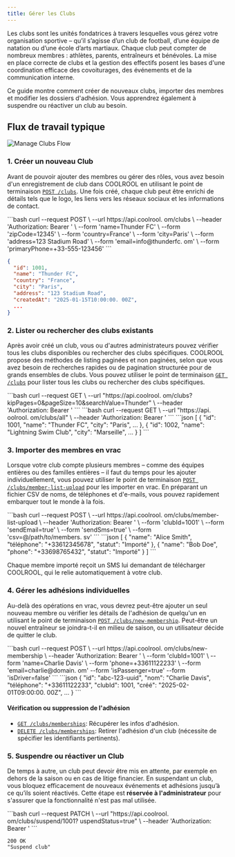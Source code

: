 ```yaml
---
title: Gérer les Clubs
---
```


Les clubs sont les unités fondatrices à travers lesquelles vous gérez votre organisation sportive – qu’il s’agisse d’un club de football, d’une équipe de natation ou d’une école d’arts martiaux. Chaque club peut compter de nombreux membres : athlètes, parents, entraîneurs et bénévoles. La mise en place correcte de clubs et la gestion des effectifs posent les bases d'une coordination efficace des covoiturages, des événements et de la communication interne.

Ce guide montre comment créer de nouveaux clubs, importer des membres et modifier les dossiers d'adhésion. Vous apprendrez également à suspendre ou réactiver un club au besoin.

## Flux de travail typique

<Image src="media/flow-manage-clubs.svg" alt="Manage Clubs Flow"/>

### 1. Créer un nouveau Club

Avant de pouvoir ajouter des membres ou gérer des rôles, vous avez besoin d'un enregistrement de club dans COOLROOL en utilisant le point de terminaison [`POST /clubs`](/reference/endpoints/club-controller-create). Une fois créé, chaque club peut être enrichi de détails tels que le logo, les liens vers les réseaux sociaux et les informations de contact.

<Tabs>
<TabItem value="Example request">
```bash
curl --request POST \
  --url https://api.coolrool. om/clubs \
  --header 'Authorization: Bearer <ADMIN_TOKEN>' \
  --form 'name=Thunder FC' \
  --form 'zipCode=12345' \
  --form 'country=France' \
  --form 'city=Paris' \
  --form 'address=123 Stadium Road' \
  --form 'email=info@thunderfc. om' \
  --form 'primaryPhone=+33-555-123456'
```
</TabItem>
<TabItem value="Example response">

```json
{
  "id": 1001,
  "name": "Thunder FC",
  "country": "France",
  "city": "Paris",
  "address": "123 Stadium Road",
  "createdAt": "2025-01-15T10:00:00. 00Z",
  ...
}
```

</TabItem>
</Tabs>

### 2. Lister ou rechercher des clubs existants

Après avoir créé un club, vous ou d'autres administrateurs pouvez vérifier tous les clubs disponibles ou rechercher des clubs spécifiques. COOLROOL propose des méthodes de listing paginées et non paginées, selon que vous avez besoin de recherches rapides ou de pagination structurée pour de grands ensembles de clubs. Vous pouvez utiliser le point de terminaison [`GET /clubs`](/reference/endpoints/club-controller-find-all) pour lister tous les clubs ou rechercher des clubs spécifiques.

<Tabs>
<TabItem value="Paginated, cURL">
```bash
curl --request GET \
  --url "https://api.coolrool. om/clubs? kipPages=0&pageSize=10&searchValue=Thunder" \
  --header 'Authorization: Bearer <TOKEN>'
```

</TabItem>
<TabItem value="Unpaginated, cURL">
```bash
curl --request GET \
  --url "https://api. oolrool. om/clubs/all" \
  --header 'Authorization: Bearer <TOKEN>'
```
</TabItem>
<TabItem value="Example response">
```json
[
  {
    "id": 1001,
    "name": "Thunder FC",
    "city": "Paris",
...
  },
  {
    "id": 1002,
    "name": "Lightning Swim Club",
    "city": "Marseille",
...
  }
]
```
</TabItem>
</Tabs>

### 3. Importer des membres en vrac

Lorsque votre club compte plusieurs membres – comme des équipes entières ou des familles entières – il faut du temps pour les ajouter individuellement, vous pouvez utiliser le point de terminaison [`POST /clubs/member-list-upload`](/reference/endpoints/club-controller-upload-csv) pour les importer en vrac. En préparant un fichier CSV de noms, de téléphones et d'e-mails, vous pouvez rapidement embarquer tout le monde à la fois.

<Tabs>
<TabItem value="Example request">
```bash
curl --request POST \
  --url https://api.coolrool. om/clubs/member-list-upload \
  --header 'Authorization: Bearer <ADMIN_TOKEN>' \
  --form 'clubId=1001' \
  --form 'sendEmail=true' \
  --form 'sendSms=true' \
  --form 'csv=@/path/to/members. sv'
```
</TabItem>
<TabItem value="Example response">
```json
[
  {
    "name": "Alice Smith",
    "téléphone": "+33612345678",
    "statut": "Importé"
  },
  {
    "name": "Bob Doe",
    "phone": "+33698765432",
    "statut": "Importé"
  }
]
```
</TabItem>
</Tabs>

Chaque membre importé reçoit un SMS lui demandant de télécharger COOLROOL, qui le relie automatiquement à votre club.

### 4. Gérer les adhésions individuelles

Au-delà des opérations en vrac, vous devrez peut-être ajouter un seul nouveau membre ou vérifier les détails de l'adhésion de quelqu'un en utilisant le point de terminaison [`POST /clubs/new-membership`](/reference/endpoints/club-controller-add-new-membership). Peut-être un nouvel entraîneur se joindra-t-il en milieu de saison, ou un utilisateur décide de quitter le club. 

<Tabs>
<TabItem value="Example request">
```bash
curl --request POST \
  --url https://api.coolrool. om/clubs/new-membership \
  --header 'Authorization: Bearer <ADMIN_TOKEN>' \
  --form 'clubId=1001' \
  --form 'name=Charlie Davis' \
  --form 'phone=+33611122233' \
  --form 'email=charlie@domain. om'
  --form 'isPassenger=true'
  --form 'isDriver=false'
```
</TabItem>
<TabItem value="Example response">
```json
{
  "id": "abc-123-uuid",
  "nom": "Charlie Davis",
  "téléphone": "+33611122233",
  "clubId": 1001,
  "créé": "2025-02-01T09:00:00. 00Z",
...
}
```
</TabItem>
</Tabs>

#### Vérification ou suppression de l'adhésion

- [`GET /clubs/memberships`](/reference/endpoints/club-controller-check-membership-status): Récupérer les infos d'adhésion.
- [`DELETE /clubs/memberships`](/reference/endpoints/club-controller-delete-membership): Retirer l'adhésion d'un club (nécessite de spécifier les identifiants pertinents).

### 5. Suspendre ou réactiver un Club

De temps à autre, un club peut devoir être mis en attente, par exemple en dehors de la saison ou en cas de litige financier. En suspendant un club, vous bloquez efficacement de nouveaux événements et adhésions jusqu’à ce qu’ils soient réactivés. Cette étape est **réservée à l'administrateur** pour s'assurer que la fonctionnalité n'est pas mal utilisée.

<Tabs>
<TabItem value="Example request">
```bash
curl --request PATCH \
  --url "https://api.coolrool. om/clubs/suspend/1001? uspendStatus=true" \
  --header 'Authorization: Bearer <ADMIN_TOKEN>'
```
</TabItem>
<TabItem value="Example response">

 ```
200 OK
"Suspend club"
```
</TabItem>
</Tabs>

